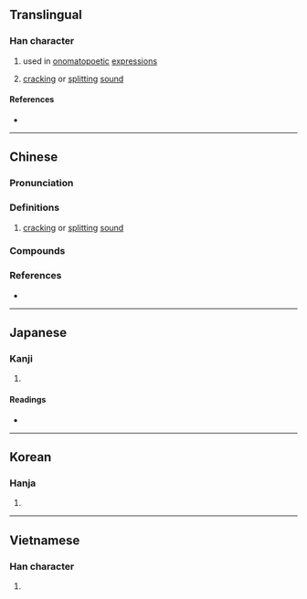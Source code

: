 {{also|呖}}
{{character info}}
==Translingual==

===Han character===
{{Han char|rn=30|rad=口|as=16|sn=19|four=61011|canj=RMHM|ids=⿰口歷}}

# used in [[onomatopoetic]] [[expression]]s
# {{lb|zh|onomatopoeia}} [[cracking]] or [[splitting]] [[sound]]

====References====
* {{Han ref|kx=0213.190|dkj=04546|dj=0436.010|hdz=10701.190|uh=56A6|ud=22182|bh=F1F2|bd=61938}}

----

==Chinese==
{{zh-forms|s=呖}}

===Pronunciation===
{{zh-pron
|m=lì
|c=lik1,lik6
|cat=
}}

===Definitions===
{{zh-hanzi}}

# {{lb|zh|onomatopoeia}} [[cracking]] or [[splitting]] [[sound]]

===Compounds===
{{zh-der|嘹嚦|嚦嚦}}

===References===
* {{R:yue:mfccd}}

----

==Japanese==

===Kanji===
{{ja-kanji|grade=|rs=口16}}

# {{rfdef|ja|sort=口16}}

====Readings====
* {{ja-readings|on=れき, りゃく|kun=}}

----

==Korean==

===Hanja===
{{ko-hanja|hangeul=력|rv=ryeok|mr=ryŏk}}

# {{rfdef|ko|sort=口16}}

----

==Vietnamese==

===Han character===
{{vi-readings|reading=rích|rs=口16}}

# {{rfdef|vi|sort=口16}}